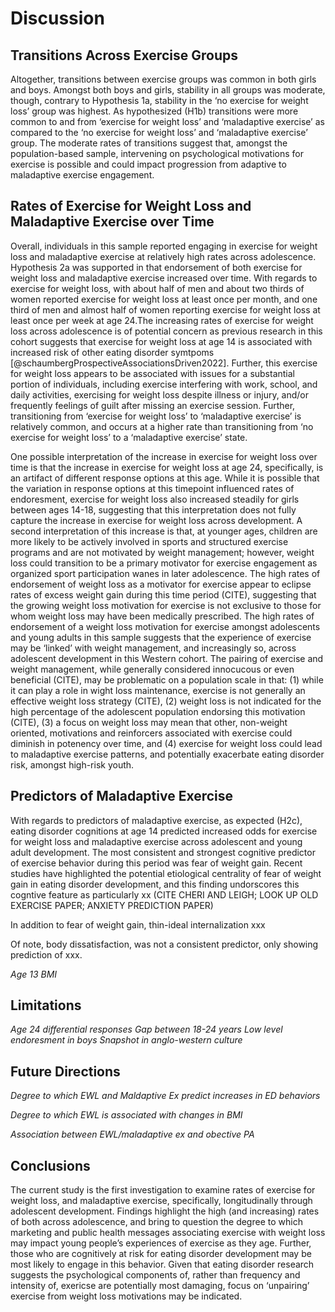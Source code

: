 # Discussion

## Transitions Across Exercise Groups

Altogether, transitions between exercise groups was common in both girls and boys. Amongst both boys and girls, stability in all groups was moderate, though, contrary to Hypothesis 1a, stability in the 'no exercise for weight loss' group was highest. As hypothesized (H1b) transitions were more common to and from 'exercise for weight loss' and 'maladaptive exercise' as compared to the 'no exercise for weight loss' and 'maladaptive exercise' group. The moderate rates of transitions suggest that, amongst the population-based sample, intervening on psychological motivations for exercise is possible and could impact progression from adaptive to maladaptive exercise engagement.

## Rates of Exercise for Weight Loss and Maladaptive Exercise over Time 

Overall, individuals in this sample reported engaging in exercise for weight loss and maladaptive exercise at relatively high rates across adolescence. Hypothesis 2a was supported in that endorsement of both exercise for weight loss and maladaptive exercise increased over time. With regards to exercise for weight loss, with about half of men and about two thirds of women reported exercise for weight loss at least once per month, and one third of men and almost half of women reporting exercise for weight loss at least once per week at age 24.The increasing rates of exercise for weight loss across adolescence is of potential concern as previous research in this cohort suggests that exercise for weight loss at age 14 is associated with increased risk of other eating disorder symtpoms [@schaumbergProspectiveAssociationsDriven2022]. Further, this exercise for weight loss appears to be associated with issues for a substantial portion of individuals, including exercise interfering with work, school, and daily activities, exercising for weight loss despite illness or injury, and/or frequently feelings of guilt after missing an exercise session. Further, transitioning from 'exercise for weight loss' to 'maladaptive exercise' is relatively common, and occurs at a higher rate than transitioning from 'no exercise for weight loss' to a 'maladaptive exercise' state. 

One possible interpretation of the increase in exercise for weight loss over time is that the increase in exercise for weight loss at age 24, specifically, is an artifact of different response options at this age. While it is possible that the variation in response options at this timepoint influenced rates of endoresment, exercise for weight loss also increased steadily for girls between ages 14-18, suggesting that this interpretation does not fully capture the increase in exercise for weight loss across development. A second interpretation of this increase is that, at younger ages, children are more likely to be actively involved in sports and structured exercise programs and are not motivated by weight management; however, weight loss could transition to be a primary motivator for exercise engagement as organized sport participation wanes in later adolescence. The high rates of endorsement of weight loss as a motivator for exercise appear to eclipse rates of excess weight gain during this time period (CITE), suggesting that the growing weight loss motivation for exercise is not exclusive to those for whom weight loss may have been medically prescribed. The high rates of endorsement of a weight loss motivation for exercise amongst adolescents and young adults in this sample suggests that the experience of exercise may be 'linked' with weight management, and increasingly so, across adolescent development in this Western cohort. The pairing of exercise and weight management, while generally considered innocucous or even beneficial (CITE), may be problematic on a population scale in that: (1) while it can play a role in wight loss maintenance, exercise is not generally an effective weight loss strategy (CITE), (2) weight loss is not indicated for the high percentage of the adolescent population endorsing this motivation (CITE), (3) a focus on weight loss may mean that other, non-weight oriented, motivations and reinforcers associated with exercise could diminish in potenency over time, and (4) exercise for weight loss could lead to maladaptive exercise patterns, and potentially exacerbate eating disorder risk, amongst high-risk youth.  

## Predictors of Maladaptive Exercise

With regards to predictors of maladaptive exercise, as expected (H2c), eating disorder cognitions at age 14 predicted increased odds for exercise for weight loss and maladaptive exercise across adolescent and young adult development. The most consistent and strongest cognitive predictor of exercise behavior during this period was fear of weight gain. Recent studies have highlighted the potential etiological centrality of fear of weight gain in eating disorder development, and this finding undorscores this cogntive feature as particularly xx (CITE CHERI AND LEIGH; LOOK UP OLD EXERCISE PAPER; ANXIETY PREDICTION PAPER)

In addition to fear of weight gain, thin-ideal internalization xxx

Of note, body dissatisfaction, was not a consistent predictor, only showing prediction of xxx.  

*Age 13 BMI*


## Limitations 

*Age 24 differential responses*
*Gap between 18-24 years*
*Low level endoresment in boys*
*Snapshot in anglo-western culture*

## Future Directions

*Degree to which EWL and Maldaptive Ex predict increases in ED behaviors*

*Degree to which EWL is associated with changes in BMI*

*Association between EWL/maladaptive ex and obective PA*

## Conclusions

The current study is the first investigation to examine rates of exercise for weight loss, and maladaptive exercise, specifically, longitudinally through adolescent development. Findings highlight the high (and increasing) rates of both across adolescence, and bring to question the degree to which marketing and public health messages associating exercise with weight loss may impact young people's experiences of exercise as they age. Further, those who are cognitively at risk for eating disorder development may be most likely to engage in this behavior. Given that eating disorder research suggests the psychological components of, rather than frequency and intensity of, exericse are potentially most damaging, focus on 'unpairing' exercise from weight loss motivations may be indicated. 

